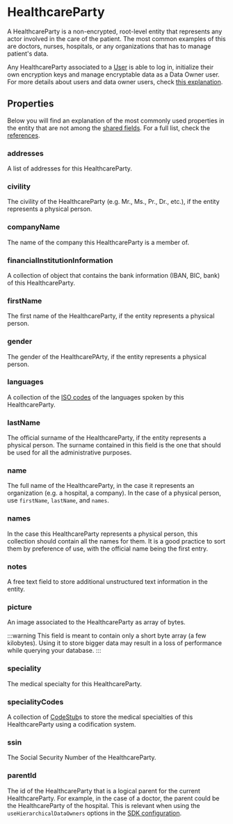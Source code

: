 # HealthcareParty

A HealthcareParty is a non-encrypted, root-level entity that represents any actor involved in the care of the patient.
The most common examples of this are doctors, nurses, hospitals, or any organizations that has to manage patient's data.

Any HealthcareParty associated to a [User](/nsdk/explanations/data-model/user) is able to log in, initialize their own 
encryption keys and manage encryptable data as a Data Owner user. For more details about users and data owner users, 
check [this explanation](/nsdk/explanations/data-owners-and-access-control).

## Properties

Below you will find an explanation of the most commonly used properties in the entity that are not among the
[shared fields](/nsdk/explanations/data-model/#shared-fields). For a full list, check the [references](TODO).

### addresses
A list of addresses for this HealthcareParty.

### civility
The civility of the HealthcareParty (e.g. Mr., Ms., Pr., Dr., etc.), if the entity represents a physical person.

### companyName
The name of the company this HealthcareParty is a member of. 

### financialInstitutionInformation
A collection of object that contains the bank information (IBAN, BIC, bank) of this HealthcareParty.

### firstName
The first name of the HealthcareParty, if the entity represents a physical person.

### gender
The gender of the HealthcarePArty, if the entity represents a physical person.

### languages
A collection of the [ISO codes](https://www.loc.gov/standards/iso639-2/ISO-639-2_8859-1.txt) of the languages spoken by
this HealthcareParty.

### lastName
The official surname of the HealthcareParty, if the entity represents a physical person. The surname contained in this
field is the one that should be used for all the administrative purposes.

### name
The full name of the HealthcareParty, in the case it represents an organization (e.g. a hospital, a company). In the case
of a physical person, use `firstName`, `lastName`, and `names`.

### names
In the case this HealthcareParty represents a physical person, this collection should contain all the names for them. 
It is a good practice to sort them by preference of use, with the official name being the first entry.

### notes
A free text field to store additional unstructured text information in the entity.

### picture
An image associated to the HealthcareParty as array of bytes.

:::warning
This field is meant to contain only a short byte array (a few kilobytes). Using it to store bigger data may result in
a loss of performance while querying your database.
:::

### speciality
The medical specialty for this HealthcareParty.

### specialityCodes
A collection of [CodeStub](/nsdk/explanations/data-model/codestub)s to store the medical specialties of this 
HealthcareParty using a codification system.

### ssin
The Social Security Number of the HealthcareParty.

### parentId
The id of the HealthcareParty that is a logical parent for the current HealthcareParty. For example, in the case of a 
doctor, the parent could be the HealthcareParty of the hospital. This is relevant when using the `useHierarchicalDataOwners`
options in the [SDK configuration](/nsdk/how-to/initialize-the-sdk/#cryptography-configurations).